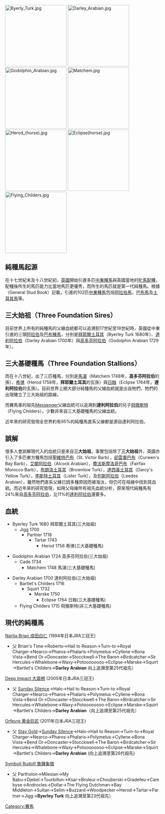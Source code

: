 [[File:Byerly_Turk.jpg|200px]]
[[File:Darley_Arabian.jpg|200px]]
[[File:Godolphin_Arabian.jpg|200px]]
[[File:Matchem.jpg|200px]]
[[File:Herod_(horse).jpg|200px]]
[[File:Eclipse(horse).jpg|200px]]
[[File:Flying_Childers.jpg|200px]]

==純種馬起源==
在十七世紀末及十八世紀初，[[英國|英國]]開始引進多匹[[中東|中東]][[種馬|種馬]]與英國當地的[[牝馬|牝馬]][[配種|配種]]，配種後所生的馬匹能力比當地馬匹更優秀，而所生的馬匹就是第一代純種馬。根據{{link-en|育馬大全|General Stud Book}}（General Stud Book）記載，引進的102匹[[中東|中東]][[種馬|種馬]]包括[[阿拉伯馬|阿拉伯馬]]，[[巴布馬|巴布馬]]及[[土耳其馬|土耳其馬]]等。

==三大始祖（Three Foundation Sires）==
目前世界上所有的純種馬的父線血統都可以追溯到17世紀至18世紀時，英國從中東引進的三頭[[阿拉伯馬|阿拉伯]]及[[巴布馬|巴布]][[種馬|種馬]]，分別是[[拜耶爾土耳其|拜耶爾土耳其]]（Byerley Turk 1680年）、[[達利阿拉伯|達利阿拉伯]]（Darley Arabian 1700年）與[[高多芬阿拉伯|高多芬阿拉伯]]（Godolphin Arabian 1729年）。

==三大基礎種馬（Three Foundation Stallions）==
而在十八世紀，出了三匹種馬，分別是[[馬湛|馬湛]]（Matchem 1748年，'''高多芬阿拉伯'''的孫）、[[希律_(馬)|希律]]（Herod 1758年，'''拜耶爾土耳其'''的玄孫）與[[日蝕_(馬)|日蝕]]（Eclipse 1764年，'''達利阿拉伯'''的玄孫）。目前世界上絕大部分純種馬的父線血統就是出自牠們，牠們的出現確立了三大始祖的路線。

而賽馬車的祖先[[Messenger|Messenger]]父線血統可以追溯到'''達利阿拉伯'''的兒子[[飛徹斯特|飛徹斯特]]（Flying Childers），少數非來自三大基礎種馬的父線血統。

近年來的研究發現全世界約有95%的純種馬直系父線都是源自達利阿拉伯。

==誤解==
很多人會誤解現代入的血統只是來自'''三大始祖'''，事實包括除了'''三大始祖'''外，英國亦引入了多匹東方種馬包括[[聖維特巴布|聖維特巴布]]（St. Victor Barb），[[卻雲棗巴布|卻雲棗巴布]]（Curwen's Bay Barb），[[艾閣阿拉伯|艾閣阿拉伯]]（Alcock Arabian），[[費法斯摩洛哥巴布|費法斯摩洛哥巴布]]（Fairfax Morocco Barb），[[布朗洛土耳其|布朗洛土耳其]]（Brownlow Turk），[[達西黃土耳其|達西黃土耳其]]（Darcy's Yellow Turk），[[李斯特土耳其|李斯特土耳其]]（Lister Turk），及[[列斯阿拉伯|列斯阿拉伯]]（Leedes Arabian），雖然牠們直系父線已因多種原因而被淘汰，但仍可在母線中找到其血統。而近年來的研究發現，如用父母線所有祖先血統分析，原來現代純種馬有24%來自[[高多芬阿拉伯|高多芬阿拉伯]]，比11%的[[達利阿拉伯|達利阿拉伯]]還要多。

==血統==
*Byerley Turk 1680 拜耶爾土耳其(三大始祖)
**Jigg 1700
***Partner 1718
****Tartar 1743
*****Herod 1758 希律(三大基礎種馬)
 
*Godolphin Arabian 1724 高多芬阿拉伯(三大始祖)
**Cade 1734
***Matchem 1748 馬湛(三大基礎種馬)
 
*Darley Arabian 1700 達利阿拉伯(三大始祖)
**Bartlet's Childers 1716
***Squirt 1732
****Marske 1750
*****Eclipse 1764 日蝕(三大基礎種馬)
**Flying Childers 1715 飛徹斯特(非三大基礎種馬)

==現代的純種馬==
[[ナリタブライアン|Narita Brian 成田白仁]] (1994年日本JRA三冠王)
*父 Brian's Time→Roberto→Hail to Reason→Turn-to→Royal Charger→Nearco→Pharos→Phalaris→Polymelus→Cyllene→Bona Vista→Bend Or→Doncaster→Stocckwell→The Baron→Birdcatcher→Sir Hercules→Whalebone→Waxy→Potoooooooo→Eclipse→Marske→Squirt→Bartlet's Childers→'''Darley Arabian''' 向上追溯至第25代祖先）


[[大震撼|Deep Impact 大震撼]] (2005年日本JRA三冠王)
*父 [[週日寧靜|Sunday Silence]]→Halo→Hail to Reason→Turn-to→Royal Charger→Nearco→Pharos→Phalaris→Polymelus→Cyllene→Bona Vista→Bend Or→Doncaster→Stocckwell→The Baron→Birdcatcher→Sir Hercules→Whalebone→Waxy→Potoooooooo→Eclipse→Marske→Squirt→Bartlet's Childers→'''Darley Arabian'''（向上追溯至第25代祖先）


[[オルフェーヴル|Orfevre 黄金巨匠]] (2011年日本JRA三冠王)
*父 [[黃金旅程|Stay Gold]]→[[週日寧靜|Sunday Silence]]→Halo→Hail to Reason→Turn-to→Royal Charger→Nearco→Pharos→Phalaris→Polymelus→Cyllene→Bona Vista→Bend Or→Doncaster→Stocckwell→The Baron→Birdcatcher→Sir Hercules→Whalebone→Waxy→Potoooooooo→Eclipse→Marske→Squirt→Bartlet's Childers→'''Darley Arabian''' (向上追溯至第26代祖先)


[[シンボリルドルフ|Symboli Rudolf 魯鐸象徵]]
*父 Partholon→Milesian→My Babu→Djebel→Tourbillon→Ksar→Bruleur→Chouberski→Gradefeu→Cambyse→Androcles→Dollar→The Flying Dutchman→Bay Middleton→Sultan→Selim→Buzzard→Woodpecker→Herod→Tartar→Partner→Jigg→'''Byerley Turk''' 向上追溯至第23代祖先）


[[Category:賽馬|Category:賽馬]]